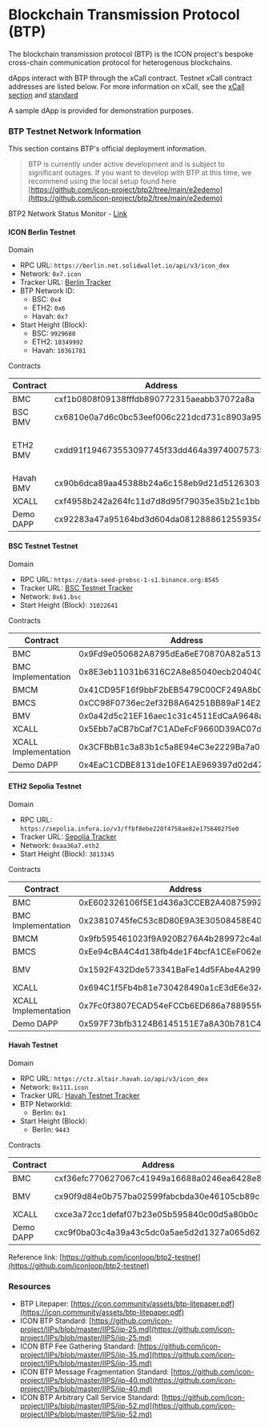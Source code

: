 # Blockchain Transmission Protocol (BTP)

The blockchain transmission protocol (BTP) is the ICON project's bespoke cross-chain communication protocol for heterogenous blockchains.

dApps interact with BTP through the xCall contract. Testnet xCall contract addresses are listed below. For more information on xCall, see the [xCall section](/xcall) and [standard](https://github.com/icon-project/IIPs/blob/master/IIPS/iip-52.md)

A sample dApp is provided for demonstration purposes.

### BTP Testnet Network Information

This section contains BTP's official deployment information.

> BTP is currently under active development and is subject to significant outages. If you want to develop with BTP at this time, we recommend using the local setup found here [https://github.com/icon-project/btp2/tree/main/e2edemo](https://github.com/icon-project/btp2/tree/main/e2edemo)

BTP2 Network Status Monitor - [Link](https://server02.espanicon.team/)

#### ICON Berlin Testnet

Domain

* RPC URL: `https://berlin.net.solidwallet.io/api/v3/icon_dex`
* Network: `0x7.icon`
* Tracker URL: [Berlin Tracker](https://berlin.tracker.solidwallet.io/)
* BTP Network ID:
  * BSC: `0x4`
  * ETH2: `0x6`
  * Havah: `0x7`
* Start Height (Block):
  * BSC: `9929680`
  * ETH2: `10349992`
  * Havah: `10361781`

Contracts

| Contract  | Address                                    | Note                            |
| --------- | ------------------------------------------ | ------------------------------- |
| BMC       | cxf1b0808f09138fffdb890772315aeabb37072a8a |                                 |
| BSC BMV   | cx6810e0a7d6c0bc53eef006c221dcd731c8903a95 | Bride Mode                      |
| ETH2 BMV  | cxdd91f194673553097745f33dd464a39740075735 | Trustless Mode Supports Capella |
| Havah BMV | cx90b6dca89aa45388b24a6c158eb9d21d51263037 | Trustless Mode                  |
| XCALL     | cxf4958b242a264fc11d7d8d95f79035e35b21c1bb |                                 |
| Demo DAPP | cx92283a47a95164bd3d604da08128886125593545 |                                 |

#### BSC Testnet Testnet

Domain

* RPC URL: `https://data-seed-prebsc-1-s1.binance.org:8545`
* Tracker URL: [BSC Testnet Tracker](https://testnet.bscscan.com/)
* Network: `0x61.bsc`
* Start Height (Block): `31022641`

Contracts

| Contract             | Address                                    | Note      |
| -------------------- | ------------------------------------------ | --------- |
| BMC                  | 0x9Fd9e050682A8795dEa6eE70870A82a513d390Ac |           |
| BMC Implementation   | 0x8E3eb11031b6316C2A8e85040ecb204040Dc2A69 |           |
| BMCM                 | 0x41CD95F16f9bbF2bEB5479C00CF249A8b0A076bF |           |
| BMCS                 | 0xCC98F0736ec2ef32B8A64251BB89aF14E27043b6 |           |
| BMV                  | 0x0a42d5c21EF16aec1c31c4511EdCaA9648a9538C | Trustless |
| XCALL                | 0x5Ebb7aCB7bCaf7C1ADeFcF9660D39AC07d432904 |           |
| XCALL Implementation | 0x3CFBbB1c3a83b1c5a8E94eC3e2229Ba7a03f3EAd |           |
| Demo DAPP            | 0x4EaC1CDBE8131de10FE1AE969397d02d47D21082 |           |

#### ETH2 Sepolia Testnet

Domain

* RPC URL: `https://sepolia.infura.io/v3/ffbf8ebe228f4758ae82e175640275e0`
* Tracker URL: [Sepolia Tracker](https://sepolia.etherscan.io/)
* Network: `0xaa36a7.eth2`
* Start Height (Block): `3813345`

Contracts

| Contract             | Address                                    | Note           |
| -------------------- | ------------------------------------------ | -------------- |
| BMC                  | 0xE602326106f5E1d436a3CCEB2A408759925f81ff |                |
| BMC Implementation   | 0x23810745feC53c8D80E9A3E30508458E408d3EB7 |                |
| BMCM                 | 0x9fb595461023f9A920B276A4b289972c4aFF114F |                |
| BMCS                 | 0xEe94cBA4C4d138fb4de1F4bcfA1CEeF062eE8251 |                |
| BMV                  | 0x1592F432Dde573341BaFe14d5FAbe4A299b2E721 | Trustless Mode |
| XCALL                | 0x694C1f5Fb4b81e730428490a1cE3dE6e32428637 |                |
| XCALL Implementation | 0x7Fc0f3807ECAD54eFCCb6ED686a788955fe0958f |                |
| Demo DAPP            | 0x597F73bfb3124B6145151E7a8A30b781C41FF2B0 |                |

#### Havah Testnet

Domain

* RPC URL: `https://ctz.altair.havah.io/api/v3/icon_dex`
* Network: `0x111.icon`
* Tracker URL: [Havah Testnet Tracker](https://scan.altair.havah.io/)
* BTP NetworkId:
  * Berlin: `0x1`
* Start Height (Block):
  * Berlin: `9443`

Contracts

| Contract  | Address                                    | Note           |
| --------- | ------------------------------------------ | -------------- |
| BMC       | cxf36efc770627067c41949a16688a0246ea6428e8 |                |
| BMV       | cx90f9d84e0b757ba02599fabcbda30e46105cb89c | Trustless Mode |
| XCALL     | cxce3a72cc1defaf07b23e05b595840c00d5a80b0c |                |
| Demo DAPP | cxc9f0ba03c4a39a43c5dc0a5ae5d2d1327a065d62 |                |

Reference link: [https://github.com/iconloop/btp2-testnet](https://github.com/iconloop/btp2-testnet)

### Resources

* BTP Litepaper: [https://icon.community/assets/btp-litepaper.pdf](https://icon.community/assets/btp-litepaper.pdf)
* ICON BTP Standard: [https://github.com/icon-project/IIPs/blob/master/IIPS/iip-25.md](https://github.com/icon-project/IIPs/blob/master/IIPS/iip-25.md)
* ICON BTP Fee Gathering Standard: [https://github.com/icon-project/IIPs/blob/master/IIPS/iip-35.md](https://github.com/icon-project/IIPs/blob/master/IIPS/iip-35.md)
* ICON BTP Message Fragmentation Standard: [https://github.com/icon-project/IIPs/blob/master/IIPS/iip-40.md](https://github.com/icon-project/IIPs/blob/master/IIPS/iip-40.md)
* ICON BTP Arbitrary Call Service Standard: [https://github.com/icon-project/IIPs/blob/master/IIPS/iip-52.md](https://github.com/icon-project/IIPs/blob/master/IIPS/iip-52.md)

